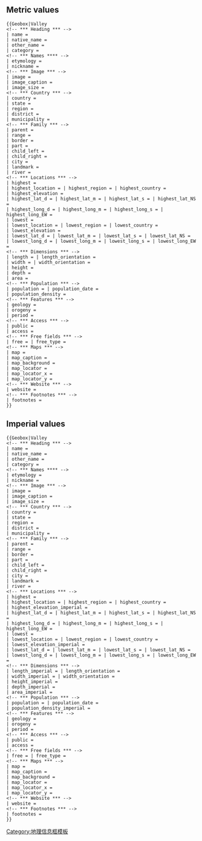 == Metric values ==
<pre>{{Geobox|Valley
<!-- *** Heading *** -->
| name = 
| native_name = 
| other_name = 
| category = 
<!-- *** Names **** --> 
| etymology = 
| nickname = 
<!-- *** Image *** -->
| image =
| image_caption =
| image_size =
<!-- *** Country *** -->
| country = 
| state = 
| region = 
| district = 
| municipality = 
<!-- *** Family *** -->
| parent =
| range = 
| border =
| part =
| child_left =
| child_right = 
| city = 
| landmark = 
| river =
<!-- *** Locations *** -->
| highest = 
| highest_location = | highest_region = | highest_country =
| highest_elevation = 
| highest_lat_d = | highest_lat_m = | highest_lat_s = | highest_lat_NS =
| highest_long_d = | highest_long_m = | highest_long_s = | highest_long_EW =
| lowest = 
| lowest_location = | lowest_region = | lowest_country =
| lowest_elevation = 
| lowest_lat_d = | lowest_lat_m = | lowest_lat_s = | lowest_lat_NS =
| lowest_long_d = | lowest_long_m = | lowest_long_s = | lowest_long_EW =
<!-- *** Dimensions *** -->
| length = | length_orientation = 
| width = | width_orientation = 
| height =
| depth = 
| area = 
<!-- *** Population *** -->
| population = | population_date = 
| population_density = 
<!-- *** Features *** -->
| geology =
| orogeny =
| period =
<!-- *** Access *** -->
| public =
| access =
<!-- *** Free fields *** -->
| free = | free_type = 
<!-- *** Maps *** -->
| map =
| map_caption = 
| map_background = 
| map_locator =
| map_locator_x =
| map_locator_y = 
<!-- *** Website *** --> 
| website =
<!-- *** Footnotes *** -->
| footnotes =
}}</pre>
== Imperial values ==
<pre>{{Geobox|Valley
<!-- *** Heading *** -->
| name = 
| native_name = 
| other_name = 
| category = 
<!-- *** Names **** --> 
| etymology = 
| nickname = 
<!-- *** Image *** -->
| image = 
| image_caption =
| image_size =
<!-- *** Country *** -->
| country = 
| state = 
| region = 
| district = 
| municipality = 
<!-- *** Family *** -->
| parent =
| range = 
| border =
| part =
| child_left =
| child_right = 
| city = 
| landmark = 
| river =
<!-- *** Locations *** -->
| highest = 
| highest_location = | highest_region = | highest_country =
| highest_elevation_imperial = 
| highest_lat_d = | highest_lat_m = | highest_lat_s = | highest_lat_NS =
| highest_long_d = | highest_long_m = | highest_long_s = | highest_long_EW =
| lowest = 
| lowest_location = | lowest_region = | lowest_country =
| lowest_elevation_imperial = 
| lowest_lat_d = | lowest_lat_m = | lowest_lat_s = | lowest_lat_NS =
| lowest_long_d = | lowest_long_m = | lowest_long_s = | lowest_long_EW =
<!-- *** Dimensions *** -->
| length_imperial = | length_orientation = 
| width_imperial = | width_orientation = 
| height_imperial =
| depth_imperial = 
| area_imperial = 
<!-- *** Population *** -->
| population = | population_date = 
| population_density_imperial = 
<!-- *** Features *** -->
| geology =
| orogeny =
| period =
<!-- *** Access *** -->
| public =
| access =
<!-- *** Free fields *** -->
| free = | free_type = 
<!-- *** Maps *** -->
| map = 
| map_caption = 
| map_background = 
| map_locator =
| map_locator_x =
| map_locator_y = 
<!-- *** Website *** --> 
| website =
<!-- *** Footnotes *** -->
| footnotes =
}}</pre>
[[Category:地理信息框模板]]